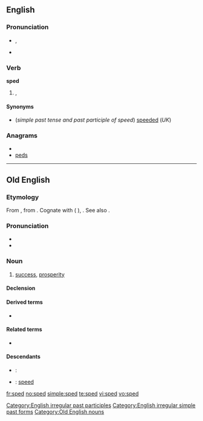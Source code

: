 ==English==

===Pronunciation===
* {{IPA|/spɛd/}}, {{SAMPA|/'/}}
* {{audio|En-us-sped.ogg|Audio (US)}}
*: {{rhymes|ɛd}}

===Verb===
'''sped'''

# {{British}} {{archaic}}, {{US}} {{past of|[[speed]]}}

====Synonyms====
* (''simple past tense and past participle of speed'') [[speeded]] (''UK'')

===Anagrams===
* {{alphagram|deps}}
* [[peds#English|peds]]

[[Category:English irregular past participles]]
[[Category:English irregular simple past forms]]

----

==Old English==

===Etymology===
From {{proto|Germanic|spōdiz, *spēdiz|prosperity, success|lang=ang}}, from {{proto|Indo-European|spē-/sphē-|to succeed, turn out well|lang=ang}}.  Cognate with {{osx}} {{term|spod|spōd|success, prosperity|lang=osx}} ({{nl}} {{term|spoed|lang=nl}}), {{goh}} {{term|spuot||success, progress, being|lang=goh}}. See also {{l|ang|spowan|spōwan}}.

===Pronunciation===
* {{IPA|/spe:d/|lang=ang}}
* {{audio|en-us-sped.ogg|Audio (US)}}

===Noun===
{{infl|ang|noun|head=spēd|g=f}}

# [[success]], [[prosperity]]

====Declension====
{{ang-decl-noun|spēd|spēde|spēd|spēde|spēde|spēda|spēde|spēdum}}

====Derived terms====
* {{l|ang|spedig|spēdiġ}}

====Related terms====
* {{l|ang|spedan|spēdan}}

====Descendants====
* {{enm}}: {{l|enm|spede}}
* {{en}}: [[speed]]

[[Category:Old English nouns]]

[[fr:sped]]
[[no:sped]]
[[simple:sped]]
[[te:sped]]
[[vi:sped]]
[[vo:sped]]